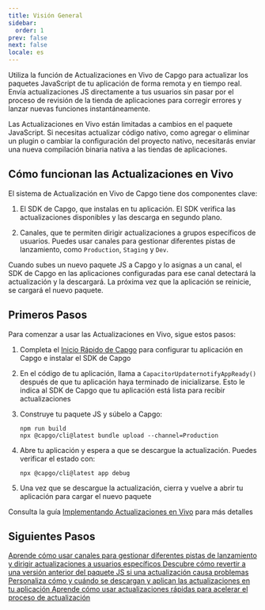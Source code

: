 ```yaml
---
title: Visión General
sidebar:
  order: 1
prev: false
next: false
locale: es
---
```



Utiliza la función de Actualizaciones en Vivo de Capgo para actualizar los paquetes JavaScript de tu aplicación de forma remota y en tiempo real. Envía actualizaciones JS directamente a tus usuarios sin pasar por el proceso de revisión de la tienda de aplicaciones para corregir errores y lanzar nuevas funciones instantáneamente.

<Aside>

Las Actualizaciones en Vivo están limitadas a cambios en el paquete JavaScript. Si necesitas actualizar código nativo, como agregar o eliminar un plugin o cambiar la configuración del proyecto nativo, necesitarás enviar una nueva compilación binaria nativa a las tiendas de aplicaciones.

</Aside>

## Cómo funcionan las Actualizaciones en Vivo

El sistema de Actualización en Vivo de Capgo tiene dos componentes clave:

1. El SDK de Capgo, que instalas en tu aplicación. El SDK verifica las actualizaciones disponibles y las descarga en segundo plano.

2. Canales, que te permiten dirigir actualizaciones a grupos específicos de usuarios. Puedes usar canales para gestionar diferentes pistas de lanzamiento, como `Production`, `Staging` y `Dev`.

Cuando subes un nuevo paquete JS a Capgo y lo asignas a un canal, el SDK de Capgo en las aplicaciones configuradas para ese canal detectará la actualización y la descargará. La próxima vez que la aplicación se reinicie, se cargará el nuevo paquete.

## Primeros Pasos

Para comenzar a usar las Actualizaciones en Vivo, sigue estos pasos:

<Steps>

1. Completa el [Inicio Rápido de Capgo](/docs/getting-started/quickstart) para configurar tu aplicación en Capgo e instalar el SDK de Capgo

2. En el código de tu aplicación, llama a `CapacitorUpdaternotifyAppReady()` después de que tu aplicación haya terminado de inicializarse. Esto le indica al SDK de Capgo que tu aplicación está lista para recibir actualizaciones

3. Construye tu paquete JS y súbelo a Capgo:
   ```shell
   npm run build
   npx @capgo/cli@latest bundle upload --channel=Production 
   ```

4. Abre tu aplicación y espera a que se descargue la actualización. Puedes verificar el estado con:
   ```shell
   npx @capgo/cli@latest app debug
   ```

5. Una vez que se descargue la actualización, cierra y vuelve a abrir tu aplicación para cargar el nuevo paquete

</Steps>

Consulta la guía [Implementando Actualizaciones en Vivo](/docs/getting-started/deploy) para más detalles

## Siguientes Pasos

<CardGrid stagger>
  <a href="/docs/live-updates/channels/">
    <Card title="Canales" icon="bars">
      Aprende cómo usar canales para gestionar diferentes pistas de lanzamiento y dirigir actualizaciones a usuarios específicos
    </Card>
  </a>

  <a href="/docs/live-updates/rollbacks/">
    <Card title="Reversiones" icon="left-arrow">
      Descubre cómo revertir a una versión anterior del paquete JS si una actualización causa problemas
    </Card>
  </a>

  <a href="/docs/live-updates/update-behavior/">
    <Card title="Comportamiento de Actualización" icon="setting">
      Personaliza cómo y cuándo se descargan y aplican las actualizaciones en tu aplicación
    </Card>
  </a>
  <a href="/docs/live-updates/differentials/">
    <Card title="Actualizaciones Rápidas" icon="starlight">
      Aprende cómo usar actualizaciones rápidas para acelerar el proceso de actualización
    </Card>
  </a>
</CardGrid>

